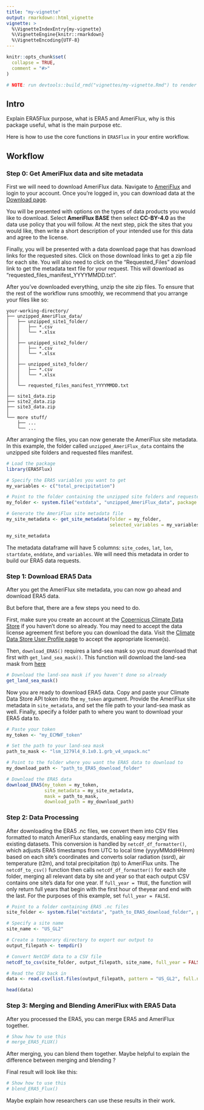 ```yaml
---
title: "my-vignette"
output: rmarkdown::html_vignette
vignette: >
  %\VignetteIndexEntry{my-vignette}
  %\VignetteEngine{knitr::rmarkdown}
  %\VignetteEncoding{UTF-8}
---
```


```r
knitr::opts_chunk$set(
  collapse = TRUE,
  comment = "#>"
)
```

```r
# NOTE: run devtools::build_rmd("vignettes/my-vignette.Rmd") to render this vignette
```

## Intro 

Explain ERA5Flux purpose, what is ERA5 and AmeriFlux, why is this package useful, what is the main purpose etc.

Here is how to use the core functions in `ERA5Flux` in your entire workflow.

## Workflow 

### Step 0: Get AmeriFlux data and site metadata

First we will need to download AmeriFlux data. Navigate to [AmeriFlux](https://ameriflux.lbl.gov/) and login to your account. Once you're logged in, you can download data at the [Download page](https://ameriflux.lbl.gov/data/download-data/).

You will be presented with options on the types of data products you would like to download. Select **AmeriFlux BASE** then select **CC-BY-4.0** as the data use policy that you will follow. At the next step, pick the sites that you would like, then write a short description of your intended use for this data and agree to the license. 

Finally, you will be presented with a data download page that has download links for the requested sites. Click on those download links to get a zip file for each site. You will also need to click on the "Requested_Files" download link to get the metadata text file for your request. This will download as "requested_files_manifest_YYYYMMDD.txt". 

After you've downloaded everything, unzip the site zip files. To ensure that the rest of the workflow runs smoothly, we recommend that you arrange your files like so:

```
your-working-directory/
├── unzipped_AmeriFlux_data/          
│   ├── unzipped_site1_folder/  
│   │   ├── *.csv
│   │   └── *.xlsx
│   │
│   ├── unzipped_site2_folder/
│   │   ├── *.csv
│   │   └── *.xlsx
│   │
│   ├── unzipped_site3_folder/
│   │   ├── *.csv
│   │   └── *.xlsx
│   │
│   └── requested_files_manifest_YYYYMMDD.txt
│
├── site1_data.zip  
├── site2_data.zip 
├── site3_data.zip 
│
└── more stuff/               
    ├── ...   
    └── ...
```
After arranging the files, you can now generate the AmeriFlux site metadata. In this example, the folder called `unzipped_AmeriFlux_data` contains the unzipped site folders and requested files manifest. 

```r
# Load the package
library(ERA5Flux)

# Specify the ERA5 variables you want to get
my_variables <- c("total_precipitation")

# Point to the folder containing the unzipped site folders and requested files manifest
my_folder <- system.file("extdata", "unzipped_AmeriFlux_data", package = "ERA5Flux")

# Generate the AmeriFlux site metadata file
my_site_metadata <- get_site_metadata(folder = my_folder,
                                      selected_variables = my_variables)

my_site_metadata
```

The metadata dataframe will have 5 columns: `site_codes`, `lat`, `lon`, `startdate`, `enddate`, and `variables`. We will need this metadata in order to build our ERA5 data requests. 

### Step 1: Download ERA5 Data

After you get the AmeriFlux site metadata, you can now go ahead and download ERA5 data.

But before that, there are a few steps you need to do.

First, make sure you create an account at the [Copernicus Climate Data Store](https://cds.climate.copernicus.eu/) if you haven't done so already. You may need to accept the data license agreement first before you can download the data. Visit the [Climate Data Store User Profile page](https://cds.climate.copernicus.eu/profile) to accept the appropriate license(s). 

Then, `download_ERA5()` requires a land-sea mask so you must download that first with `get_land_sea_mask()`. This function will download the land-sea mask from [here](https://confluence.ecmwf.int/pages/viewpage.action?pageId=140385202#ERA5Land:datadocumentation-parameterlistingParameterlistings)

```r
# Download the land-sea mask if you haven't done so already
get_land_sea_mask()
```

Now you are ready to download ERA5 data. Copy and paste your Climate Data Store API token into the `my_token` argument. Provide the AmeriFlux site metadata in `site_metadata`, and set the file path to your land-sea mask as well. Finally, specify a folder path to where you want to download your ERA5 data to.  

```r
# Paste your token 
my_token <- "my_ECMWF_token"

# Set the path to your land-sea mask
path_to_mask <- "lsm_1279l4_0.1x0.1.grb_v4_unpack.nc"

# Point to the folder where you want the ERA5 data to download to
my_download_path <- "path_to_ERA5_download_folder"

# Download the ERA5 data
download_ERA5(my_token = my_token,
              site_metadata = my_site_metadata,
              mask = path_to_mask,
              download_path = my_download_path)
```

### Step 2: Data Processing

After downloading the ERA5 .nc files, we convert them into CSV files formatted 
to match AmeriFlux standards, enabling easy merging with existing datasets. This 
conversion is handled by `netcdf_df_formatter()`, which adjusts ERA5 timestamps 
from UTC to local time (yyyyMMddHHmm) based on each site’s coordinates and 
converts solar radiation (ssrd), air temperature (t2m), and total precipitation 
(tp) to AmeriFlux units. The `netcdf_to_csv()` function then calls 
`netcdf_df_formatter()` for each site folder, merging all relevant data by site 
and year so that each output CSV contains one site’s data for one year. If 
`full_year = TRUE`, the function will only return full years that begin with the
first hour of theyear and end with the last. For the purposes of this example,
set `full_year = FALSE`.

```r
# Point to a folder containing ERA5 .nc files
site_folder <- system.file("extdata", "path_to_ERA5_download_folder", package = "ERA5Flux")

# Specify a site name
site_name <- "US_GL2"

# Create a temporary directory to export our output to
output_filepath <- tempdir()

# Convert NetCDF data to a CSV file
netcdf_to_csv(site_folder, output_filepath, site_name, full_year = FALSE)

# Read the CSV back in
data <- read.csv(list.files(output_filepath, pattern = "US_GL2", full.names = TRUE))

head(data)
```




### Step 3: Merging and Blending AmeriFlux with ERA5 Data

After you processed the ERA5, you can merge ERA5 and AmeriFlux together.

```r
# Show how to use this
# merge_ERA5_FLUX()
```

After merging, you can blend them together. Maybe helpful to explain the difference between merging and blending ?

Final result will look like this: 

```r
# Show how to use this
# blend_ERA5_Flux()
```

Maybe explain how researchers can use these results in their work. 

